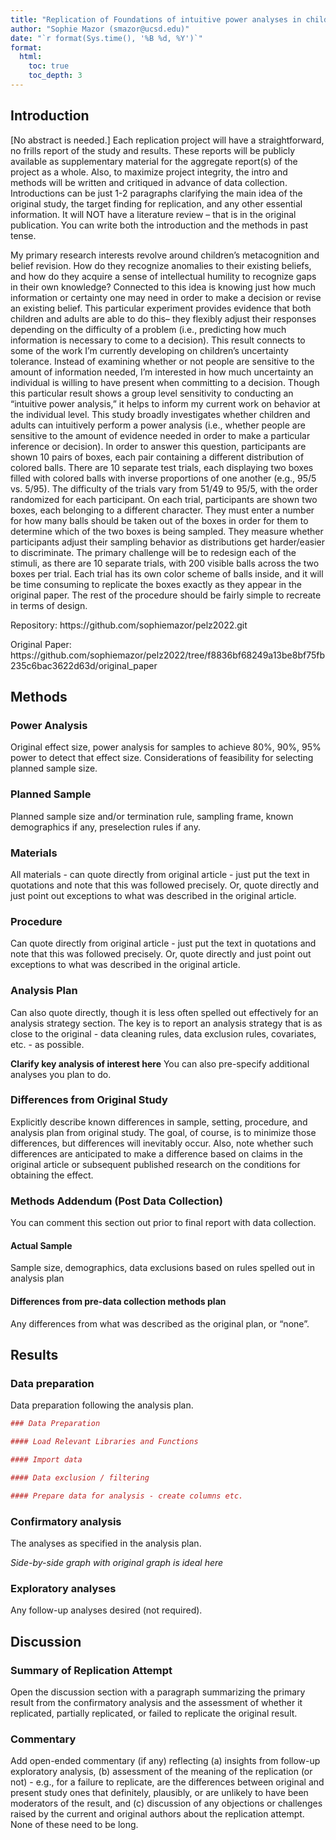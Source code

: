 ```yaml
---
title: "Replication of Foundations of intuitive power analyses in children and adults by Pelz et al., 2022 (2022, Nature Human Behaviour)"
author: "Sophie Mazor (smazor@ucsd.edu)"
date: "`r format(Sys.time(), '%B %d, %Y')`"
format:
  html:
    toc: true
    toc_depth: 3
---
```


<!-- Replication reports should all use this template to standardize reporting across projects.  These reports will be public supplementary materials that accompany the summary report(s) of the aggregate results. -->

## Introduction

[No abstract is needed.]  Each replication project will have a straightforward, no frills report of the study and results.  These reports will be publicly available as supplementary material for the aggregate report(s) of the project as a whole.  Also, to maximize project integrity, the intro and methods will be written and critiqued in advance of data collection.  Introductions can be just 1-2 paragraphs clarifying the main idea of the original study, the target finding for replication, and any other essential information.  It will NOT have a literature review -- that is in the original publication. You can write both the introduction and the methods in past tense. 

My primary research interests revolve around children’s metacognition and belief revision. How do they recognize anomalies to their existing 
beliefs, and how do they acquire a sense of intellectual humility to recognize gaps in their own knowledge? Connected to this idea is knowing just 
how much information or certainty one may need in order to make a decision or revise an existing belief. This particular experiment provides evidence 
that both children and adults are able to do this-- they flexibly adjust their responses depending on the difficulty of a problem (i.e., predicting 
how much information is necessary to come to a decision). This result connects to some of the work I’m currently developing on children’s uncertainty 
tolerance. Instead of examining whether or not people are sensitive to the amount of information needed, I’m interested in how much uncertainty an 
individual is willing to have present when committing to a decision. Though this particular result shows a group level sensitivity to conducting an 
“intuitive power analysis,” it helps to inform my current work on behavior at the individual level. 
	This study broadly investigates whether children and adults can intuitively perform a power analysis (i.e., whether people are sensitive to the 
amount of evidence needed in order to make a particular inference or decision). In order to answer this question, participants are shown 10 pairs of 
boxes, each pair containing a different distribution of colored balls. There are 10 separate test trials, each displaying two boxes filled with 
colored balls with inverse proportions of one another (e.g., 95/5 vs. 5/95). The difficulty of the trials vary from 51/49 to 95/5, with the order 
randomized for each participant. On each trial, participants are shown two boxes, each belonging to a different character. They must enter a number for how many balls should be taken out of the boxes in order for them to determine which of the two boxes is being sampled. They measure whether participants adjust their sampling behavior as distributions get harder/easier to discriminate. 
	The primary challenge will be to redesign each of the stimuli, as there are 10 separate trials, with 200 visible balls across the two boxes per 
trial. Each trial has its own color scheme of balls inside, and it will be time consuming to replicate the boxes exactly as they appear in the 
original paper. The rest of the procedure should be fairly simple to recreate in terms of design.  

Repository: https://github.com/sophiemazor/pelz2022.git 


Original Paper: https://github.com/sophiemazor/pelz2022/tree/f8836bf68249a13be8bf75fb235c6bac3622d63d/original_paper



## Methods

### Power Analysis

Original effect size, power analysis for samples to achieve 80%, 90%, 95% power to detect that effect size.  Considerations of feasibility for selecting planned sample size.

### Planned Sample

Planned sample size and/or termination rule, sampling frame, known demographics if any, preselection rules if any.

### Materials

All materials - can quote directly from original article - just put the text in quotations and note that this was followed precisely.  Or, quote directly and just point out exceptions to what was described in the original article.

### Procedure	

Can quote directly from original article - just put the text in quotations and note that this was followed precisely.  Or, quote directly and just point out exceptions to what was described in the original article.

### Analysis Plan

Can also quote directly, though it is less often spelled out effectively for an analysis strategy section.  The key is to report an analysis strategy that is as close to the original - data cleaning rules, data exclusion rules, covariates, etc. - as possible.  

**Clarify key analysis of interest here**  You can also pre-specify additional analyses you plan to do.

### Differences from Original Study

Explicitly describe known differences in sample, setting, procedure, and analysis plan from original study.  The goal, of course, is to minimize those differences, but differences will inevitably occur.  Also, note whether such differences are anticipated to make a difference based on claims in the original article or subsequent published research on the conditions for obtaining the effect.

### Methods Addendum (Post Data Collection)

You can comment this section out prior to final report with data collection.

#### Actual Sample
  Sample size, demographics, data exclusions based on rules spelled out in analysis plan

#### Differences from pre-data collection methods plan
  Any differences from what was described as the original plan, or “none”.


## Results


### Data preparation

Data preparation following the analysis plan.
	
```r
### Data Preparation

#### Load Relevant Libraries and Functions

#### Import data

#### Data exclusion / filtering

#### Prepare data for analysis - create columns etc.
```

### Confirmatory analysis

The analyses as specified in the analysis plan.  

*Side-by-side graph with original graph is ideal here*

### Exploratory analyses

Any follow-up analyses desired (not required).  

## Discussion

### Summary of Replication Attempt

Open the discussion section with a paragraph summarizing the primary result from the confirmatory analysis and the assessment of whether it replicated, partially replicated, or failed to replicate the original result.  

### Commentary

Add open-ended commentary (if any) reflecting (a) insights from follow-up exploratory analysis, (b) assessment of the meaning of the replication (or not) - e.g., for a failure to replicate, are the differences between original and present study ones that definitely, plausibly, or are unlikely to have been moderators of the result, and (c) discussion of any objections or challenges raised by the current and original authors about the replication attempt.  None of these need to be long.
